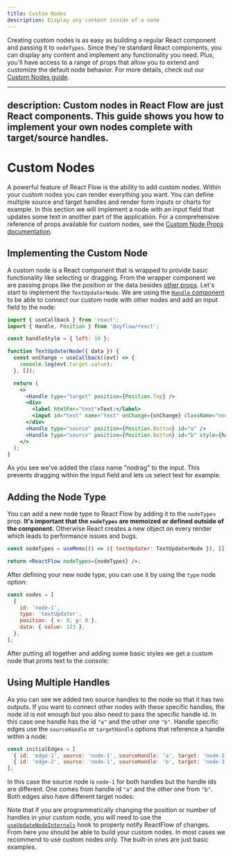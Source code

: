 ```yaml
---
title: Custom Nodes
description: Display any content inside of a node
---
```


Creating custom nodes is as easy as building a regular React component and passing it to `nodeTypes`. Since they're standard React components, you can display any content and implement any functionality you need. Plus, you'll have access to a range of props that allow you to extend and customize the default node behavior. For more details, check out our [Custom Nodes guide](/learn/customization/custom-nodes).

<RemoteCodeViewer route="examples/nodes/custom-node" framework="react" />

---

## description: Custom nodes in React Flow are just React components. This guide shows you how to implement your own nodes complete with target/source handles.


# Custom Nodes

A powerful feature of React Flow is the ability to add custom nodes. Within your custom nodes you can render everything you want. You can define multiple source and target handles and render form inputs or charts for example. In this section we will implement a node with an input field that updates some text in another part of the application. For a comprehensive reference of props available for custom nodes, see the [Custom Node Props documentation](/api-reference/types/node-props).

## Implementing the Custom Node

A custom node is a React component that is wrapped to provide basic functionality like selecting or dragging. From the wrapper component we are passing props like the position or the data besides [other props](/api-reference/types/node-props). Let's start to implement the `TextUpdaterNode`. We are using the [`Handle` component](/api-reference/components/handle) to be able to connect our custom node with other nodes and add an input field to the node:

```jsx
import { useCallback } from 'react';
import { Handle, Position } from '@xyflow/react';

const handleStyle = { left: 10 };

function TextUpdaterNode({ data }) {
  const onChange = useCallback((evt) => {
    console.log(evt.target.value);
  }, []);

  return (
    <>
      <Handle type="target" position={Position.Top} />
      <div>
        <label htmlFor="text">Text:</label>
        <input id="text" name="text" onChange={onChange} className="nodrag" />
      </div>
      <Handle type="source" position={Position.Bottom} id="a" />
      <Handle type="source" position={Position.Bottom} id="b" style={handleStyle} />
    </>
  );
}
```

As you see we've added the class name "nodrag" to the input. This prevents dragging within the input field and lets us select text for example.

## Adding the Node Type

You can add a new node type to React Flow by adding it to the `nodeTypes` prop. **It's important that the `nodeTypes` are memoized or defined outside of the component.** Otherwise React creates a new object on every render which leads to performance issues and bugs.

```jsx
const nodeTypes = useMemo(() => ({ textUpdater: TextUpdaterNode }), []);

return <ReactFlow nodeTypes={nodeTypes} />;
```

After defining your new node type, you can use it by using the `type` node option:

```js
const nodes = [
  {
    id: 'node-1',
    type: 'textUpdater',
    position: { x: 0, y: 0 },
    data: { value: 123 },
  },
];
```

After putting all together and adding some basic styles we get a custom node that prints text to the console:

<RemoteCodeViewer route="learn/custom-node" framework="react" />

## Using Multiple Handles

As you can see we added two source handles to the node so that it has two outputs. If you want to connect other nodes with these specific handles, the node id is not enough but you also need to pass the specific handle id. In this case one handle has the id `"a"` and the other one `"b"`. Handle specific edges use the `sourceHandle` or `targetHandle` options that reference a handle within a node:

```js
const initialEdges = [
  { id: 'edge-1', source: 'node-1', sourceHandle: 'a', target: 'node-2' },
  { id: 'edge-2', source: 'node-1', sourceHandle: 'b', target: 'node-3' },
];
```

In this case the source node is `node-1` for both handles but the handle ids are different. One comes from handle id `"a"` and the other one from `"b"`. Both edges also have different target nodes:

<RemoteCodeViewer route="learn/custom-node-2" framework="react" />

Note that if you are programmatically changing the position or number of handles
in your custom node, you will need to use the
[`useUpdateNodeInternals`](/api-reference/hooks/use-update-node-internals) hook
to properly notify ReactFlow of changes. From here you should be able to build
your custom nodes. In most cases we recommend to use custom nodes only. The
built-in ones are just basic examples.
